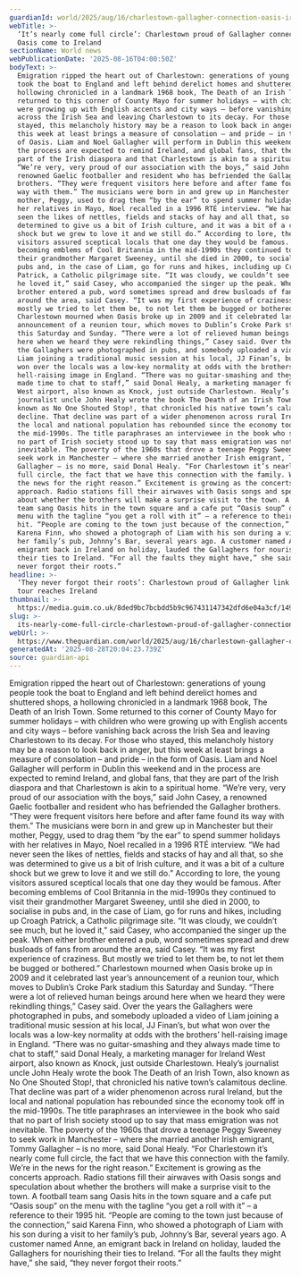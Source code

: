 ```yaml
---
guardianId: world/2025/aug/16/charlestown-gallagher-connection-oasis-ireland
webTitle: >-
  ‘It’s nearly come full circle’: Charlestown proud of Gallagher connection as
  Oasis come to Ireland
sectionName: World news
webPublicationDate: '2025-08-16T04:00:50Z'
bodyText: >-
  Emigration ripped the heart out of Charlestown: generations of young people
  took the boat to England and left behind derelict homes and shuttered shops, a
  hollowing chronicled in a landmark 1968 book, The Death of an Irish Town. Some
  returned to this corner of County Mayo for summer holidays – with children who
  were growing up with English accents and city ways – before vanishing back
  across the Irish Sea and leaving Charlestown to its decay. For those who
  stayed, this melancholy history may be a reason to look back in anger, but
  this week at least brings a measure of consolation – and pride – in the form
  of Oasis. Liam and Noel Gallagher will perform in Dublin this weekend and in
  the process are expected to remind Ireland, and global fans, that they are
  part of the Irish diaspora and that Charlestown is akin to a spiritual home.
  “We’re very, very proud of our association with the boys,” said John Casey, a
  renowned Gaelic footballer and resident who has befriended the Gallagher
  brothers. “They were frequent visitors here before and after fame found its
  way with them.” The musicians were born in and grew up in Manchester but their
  mother, Peggy, used to drag them “by the ear” to spend summer holidays with
  her relatives in Mayo, Noel recalled in a 1996 RTÉ interview. “We had never
  seen the likes of nettles, fields and stacks of hay and all that, so she was
  determined to give us a bit of Irish culture, and it was a bit of a culture
  shock but we grew to love it and we still do.” According to lore, the young
  visitors assured sceptical locals that one day they would be famous. After
  becoming emblems of Cool Britannia in the mid-1990s they continued to visit
  their grandmother Margaret Sweeney, until she died in 2000, to socialise in
  pubs and, in the case of Liam, go for runs and hikes, including up Croagh
  Patrick, a Catholic pilgrimage site. “It was cloudy, we couldn’t see much, but
  he loved it,” said Casey, who accompanied the singer up the peak. When either
  brother entered a pub, word sometimes spread and drew busloads of fans from
  around the area, said Casey. “It was my first experience of craziness. But
  mostly we tried to let them be, to not let them be bugged or bothered.”
  Charlestown mourned when Oasis broke up in 2009 and it celebrated last year’s
  announcement of a reunion tour, which moves to Dublin’s Croke Park stadium
  this Saturday and Sunday. “There were a lot of relieved human beings around
  here when we heard they were rekindling things,” Casey said. Over the years
  the Gallaghers were photographed in pubs, and somebody uploaded a video of
  Liam joining a traditional music session at his local, JJ Finan’s, but what
  won over the locals was a low-key normality at odds with the brothers’
  hell-raising image in England. “There was no guitar-smashing and they always
  made time to chat to staff,” said Donal Healy, a marketing manager for Ireland
  West airport, also known as Knock, just outside Charlestown. Healy’s
  journalist uncle John Healy wrote the book The Death of an Irish Town, also
  known as No One Shouted Stop!, that chronicled his native town’s calamitous
  decline. That decline was part of a wider phenomenon across rural Ireland, but
  the local and national population has rebounded since the economy took off in
  the mid-1990s. The title paraphrases an interviewee in the book who said that
  no part of Irish society stood up to say that mass emigration was not
  inevitable. The poverty of the 1960s that drove a teenage Peggy Sweeney to
  seek work in Manchester – where she married another Irish emigrant, Tommy
  Gallagher – is no more, said Donal Healy. “For Charlestown it’s nearly come
  full circle, the fact that we have this connection with the family. We’re in
  the news for the right reason.” Excitement is growing as the concerts
  approach. Radio stations fill their airwaves with Oasis songs and speculation
  about whether the brothers will make a surprise visit to the town. A football
  team sang Oasis hits in the town square and a cafe put “Oasis soup” on the
  menu with the tagline “you get a roll with it” – a reference to their 1995
  hit. “People are coming to the town just because of the connection,” said
  Karena Finn, who showed a photograph of Liam with his son during a visit to
  her family’s pub, Johnny’s Bar, several years ago. A customer named Anne, an
  emigrant back in Ireland on holiday, lauded the Gallaghers for nourishing
  their ties to Ireland. “For all the faults they might have,” she said, “they
  never forgot their roots.”
headline: >-
  ‘They never forgot their roots’: Charlestown proud of Gallagher link as Oasis
  tour reaches Ireland
thumbnail: >-
  https://media.guim.co.uk/8ded9bc7bcbdd5b9c967431147342dfd6e04a3cf/149_0_2701_2162/500.jpg
slug: >-
  its-nearly-come-full-circle-charlestown-proud-of-gallagher-connection-as-oasis-come-to-ireland
webUrl: >-
  https://www.theguardian.com/world/2025/aug/16/charlestown-gallagher-connection-oasis-ireland
generatedAt: '2025-08-28T20:04:23.739Z'
source: guardian-api
---
```

Emigration ripped the heart out of Charlestown: generations of young people took the boat to England and left behind derelict homes and shuttered shops, a hollowing chronicled in a landmark 1968 book, The Death of an Irish Town. Some returned to this corner of County Mayo for summer holidays – with children who were growing up with English accents and city ways – before vanishing back across the Irish Sea and leaving Charlestown to its decay. For those who stayed, this melancholy history may be a reason to look back in anger, but this week at least brings a measure of consolation – and pride – in the form of Oasis. Liam and Noel Gallagher will perform in Dublin this weekend and in the process are expected to remind Ireland, and global fans, that they are part of the Irish diaspora and that Charlestown is akin to a spiritual home. “We’re very, very proud of our association with the boys,” said John Casey, a renowned Gaelic footballer and resident who has befriended the Gallagher brothers. “They were frequent visitors here before and after fame found its way with them.” The musicians were born in and grew up in Manchester but their mother, Peggy, used to drag them “by the ear” to spend summer holidays with her relatives in Mayo, Noel recalled in a 1996 RTÉ interview. “We had never seen the likes of nettles, fields and stacks of hay and all that, so she was determined to give us a bit of Irish culture, and it was a bit of a culture shock but we grew to love it and we still do.” According to lore, the young visitors assured sceptical locals that one day they would be famous. After becoming emblems of Cool Britannia in the mid-1990s they continued to visit their grandmother Margaret Sweeney, until she died in 2000, to socialise in pubs and, in the case of Liam, go for runs and hikes, including up Croagh Patrick, a Catholic pilgrimage site. “It was cloudy, we couldn’t see much, but he loved it,” said Casey, who accompanied the singer up the peak. When either brother entered a pub, word sometimes spread and drew busloads of fans from around the area, said Casey. “It was my first experience of craziness. But mostly we tried to let them be, to not let them be bugged or bothered.” Charlestown mourned when Oasis broke up in 2009 and it celebrated last year’s announcement of a reunion tour, which moves to Dublin’s Croke Park stadium this Saturday and Sunday. “There were a lot of relieved human beings around here when we heard they were rekindling things,” Casey said. Over the years the Gallaghers were photographed in pubs, and somebody uploaded a video of Liam joining a traditional music session at his local, JJ Finan’s, but what won over the locals was a low-key normality at odds with the brothers’ hell-raising image in England. “There was no guitar-smashing and they always made time to chat to staff,” said Donal Healy, a marketing manager for Ireland West airport, also known as Knock, just outside Charlestown. Healy’s journalist uncle John Healy wrote the book The Death of an Irish Town, also known as No One Shouted Stop!, that chronicled his native town’s calamitous decline. That decline was part of a wider phenomenon across rural Ireland, but the local and national population has rebounded since the economy took off in the mid-1990s. The title paraphrases an interviewee in the book who said that no part of Irish society stood up to say that mass emigration was not inevitable. The poverty of the 1960s that drove a teenage Peggy Sweeney to seek work in Manchester – where she married another Irish emigrant, Tommy Gallagher – is no more, said Donal Healy. “For Charlestown it’s nearly come full circle, the fact that we have this connection with the family. We’re in the news for the right reason.” Excitement is growing as the concerts approach. Radio stations fill their airwaves with Oasis songs and speculation about whether the brothers will make a surprise visit to the town. A football team sang Oasis hits in the town square and a cafe put “Oasis soup” on the menu with the tagline “you get a roll with it” – a reference to their 1995 hit. “People are coming to the town just because of the connection,” said Karena Finn, who showed a photograph of Liam with his son during a visit to her family’s pub, Johnny’s Bar, several years ago. A customer named Anne, an emigrant back in Ireland on holiday, lauded the Gallaghers for nourishing their ties to Ireland. “For all the faults they might have,” she said, “they never forgot their roots.”
